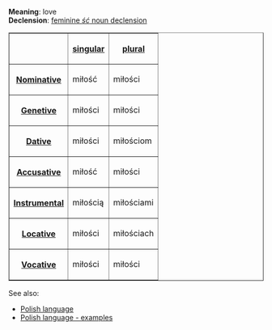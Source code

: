 '''Meaning''': love<br>
'''Declension''': [[Polish language - feminine ść noun declension|feminine ''ść'' noun declension]]

<table border=1>
<tr><th><th>[[Polish language - singular number|singular]]<th>[[Polish language - plural number|plural]]</tr>
<tr><th>[[Polish language - nominative|Nominative]]<td>miłość<td>miłości</tr>
<tr><th>[[Polish language - genetive|Genetive]]<td>miłości<td>miłości</tr>
<tr><th>[[Polish language - dative|Dative]]<td>miłości<td>miłościom</tr>
<tr><th>[[Polish language - accusative|Accusative]]<td>miłość<td>miłości</tr>
<tr><th>[[Polish language - instrumental|Instrumental]]<td>miłością<td>miłościami</tr>
<tr><th>[[Polish language - locative|Locative]]<td>miłości<td>miłościach</tr>
<tr><th>[[Polish language - vocative|Vocative]]<td>miłości<td>miłości</tr>
</table>

See also:
* [[Polish language]]
* [[Polish language - examples]]
